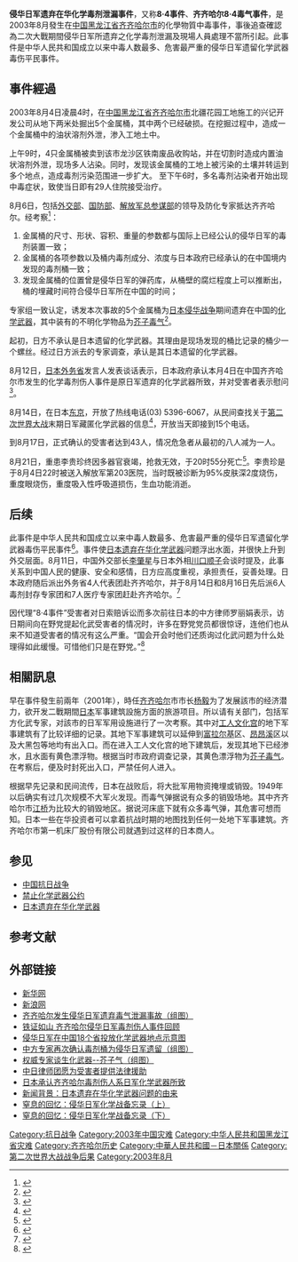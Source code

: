 {{Multiple issues|
{{Prose}}
{{Refimprove|time=2021-06-29T05:40:31+00:00}}
}}
'''侵华日军遗弃在华化学毒剂泄漏事件'''，又称'''8·4事件'''、''' 齐齐哈尔8·4毒气事件'''，是2003年8月發生在[[中国|中国]][[黑龙江省|黑龙江省]][[齐齐哈尔市|齐齐哈尔市]]的化學物質中毒事件，事後追查確認為二次大戰期間侵华日军所遗弃之化学毒剂泄漏及現場人員處理不當所引起。此事件是中华人民共和国成立以来中毒人数最多、危害最严重的侵华日军遗留化学武器毒伤平民事件。

==事件經過==
2003年8月4日凌晨4时，在[[中国|中国]][[黑龙江省|黑龙江省]][[齐齐哈尔市|齐齐哈尔市]]北疆花园工地施工的兴记开发公司从地下两米处掘出5个金属桶，其中两个已经破损。在挖掘过程中，造成一个金属桶中的油状溶剂外泄，渗入工地土中。

上午9时，4只金属桶被卖到该市龙沙区铁南废品收购站，并在切割时造成内置油状溶剂外泄，现场多人沾染。同时，发现该金属桶的工地上被污染的土壤并转运到多个地点，造成毒剂污染范围进一步扩大。
至下午6时，多名毒剂沾染者开始出现中毒症状，致使当日即有29人住院接受治疗。

8月6日，包括[[中華人民共和國外交部|外交部]]、[[中華人民共和國國防部|国防部]]、[[中國人民解放軍|解放军]][[总参谋部|总参谋部]]的领导及防化专家抵达齐齐哈尔。经考察<ref>{{Cite web |url=http://news.sina.com.cn/c/2003-08-13/1659559794s.shtml |title=铁证如山 齐齐哈尔侵华日军毒剂伤人事件回顾 |accessdate=2003-08-21 |archive-date=2003-08-15 |archive-url=https://web.archive.org/web/20030815144423/http://news.sina.com.cn/c/2003-08-13/1659559794s.shtml |dead-url=no }}</ref>：
# 金属桶的尺寸、形状、容积、重量的参数都与国际上已经公认的侵华日军的毒剂装置一致；
# 金属桶的各项参数以及桶内毒剂成分、浓度与日本政府已经承认的在中国境内发现的毒剂桶一致；
# 发现金属桶的位置曾是侵华日军的弹药库，从桶壁的腐烂程度上可以推断出，桶的埋藏时间符合侵华日军所在中国的时间；
专家组一致认定，诱发本次事故的5个金属桶为[[日本侵华战争|日本侵华战争]]期间遗弃在中国的[[化学武器|化学武器]]，其中装有的不明化学物品为[[芥子毒气|芥子毒气]]<ref>{{Cite web |url=http://news.sina.com.cn/c/2003-08-11/0038539960s.shtml |title=权威专家谈生化武器--芥子气 (组图) |accessdate=2003-08-21 |archive-date=2003-08-13 |archive-url=https://web.archive.org/web/20030813014219/http://news.sina.com.cn/c/2003-08-11/0038539960s.shtml |dead-url=no }}</ref>。

起初，日方不承认是日本遗留的化学武器。其理由是现场发现的桶比记录的桶少一个螺丝。经过日方派去的专家调查，承认是其日本遗留的化学武器。

8月12日，[[日本外务省|日本外务省]]发言人发表谈话表示，日本政府承认本月4日在中国齐齐哈尔市发生的化学毒剂伤人事件是原日军遗弃的化学武器所致，并对受害者表示慰问<ref>{{Cite web |url=http://news.xinhuanet.com/newscenter/2003-08/12/content_1022816.htm |title=日本承认毒剂伤人事故系日军遗弃化学武器所致 |accessdate=2003-08-23 |archive-date=2003-08-15 |archive-url=https://web.archive.org/web/20030815164412/http://news.xinhuanet.com/newscenter/2003-08/12/content_1022816.htm |dead-url=no }}</ref>。

8月14日，在日本[[东京|东京]]，开放了热线电话(03) 5396-6067，从民间查找关于[[第二次世界大战|第二次世界大战]]末期日军藏匿化学武器的信息<ref>{{Cite web |url=http://www.japantimes.co.jp/cgi-bin/getarticle.pl5?nn20030814a6.htm |title=Hotline seeks info on Japan's dumped chemical weapons |accessdate=2003-08-21 |archive-date=2003-10-25 |archive-url=https://web.archive.org/web/20031025185151/http://www.japantimes.co.jp/cgi-bin/getarticle.pl5?nn20030814a6.htm |dead-url=no }}</ref>，开放当天即接到15个电话。

到8月17日，正式确认的受害者达到43人，情况危急者从最初的八人减为一人。

8月21日，重患李贵珍终因多器官衰竭，抢救无效，于20时55分死亡<ref>{{Cite web |url=http://news.xinhuanet.com/newscenter/2003-08/22/content_1039389.htm |title=“8•4”事件重患李贵珍多器官衰竭死亡 |accessdate=2003-08-23 |archive-date=2003-08-24 |archive-url=https://web.archive.org/web/20030824153942/http://news.xinhuanet.com/newscenter/2003-08/22/content_1039389.htm |dead-url=no }}</ref>。李贵珍是于8月4日22时被送入解放军第203医院，当时既被诊断为95%皮肤深2度烧伤，重度眼烧伤，重度吸入性呼吸道损伤，生血功能消逝。

== 后续 ==
此事件是中华人民共和国成立以来中毒人数最多、危害最严重的侵华日军遗留化学武器毒伤平民事件<ref name="xhmrdx20180427">{{Cite web|title=活·祭:侵华日军遗留化武的罪恶|url=http://www.xinhuanet.com/mrdx/2018-04/27/c_137139876.htm|access-date=2021-07-08|author=邹大鹏，杨思琪|date=2018-04-27|work=www.xinhuanet.com|publisher=[[新华每日电讯|新华每日电讯]]|archive-date=2021-07-09|archive-url=https://web.archive.org/web/20210709190557/http://www.xinhuanet.com/mrdx/2018-04/27/c_137139876.htm}}</ref>。事件使[[日本遗弃在华化学武器|日本遗弃在华化学武器]]问题浮出水面，并很快上升到外交层面。8月11日，中国外交部长[[李肇星|李肇星]]与日本外相[[川口顺子|川口顺子]]会谈时提及，此事关系到中国人民的健康、安全和感情，日方应高度重视，承担责任，妥善处理。日本政府随后派出外务省4人代表团赴齐齐哈尔，并于8月14日和8月16日先后派6人毒剂封存专家团和7人医疗专家团赶赴齐齐哈尔。<ref>{{Cite web|title=“8·4”毒气中毒事件|url=http://www.lifeweek.com.cn/2003/0902/6457.shtml|access-date=2021-07-11|author=金焱|date=2003-09-02|work=www.lifeweek.com.cn|publisher=[[三联生活周刊|三联生活周刊]]|archive-date=2021-07-12|archive-url=https://web.archive.org/web/20210712072830/http://www.lifeweek.com.cn/2003/0902/6457.shtml}}</ref>

因代理“8·4事件”受害者对日索赔诉讼而多次前往日本的中方律师罗丽娟表示，访日期间向在野党提起化武受害者的情况时，许多在野党党员都很惊讶，连他们也从来不知道受害者的情况有这么严重。“国会开会时他们还质询过化武问题为什么处理得如此缓慢。可惜他们只是在野党。”<ref>{{Cite web|title=日本清除在华遗留化学武器三年 一枚炸弹未销毁-搜狐新闻|url=http://news.sohu.com/20060911/n245281238_1.shtml|access-date=2021-07-07|date=2006-09-11|work=news.sohu.com|archive-date=2021-07-09|archive-url=https://web.archive.org/web/20210709183629/http://news.sohu.com/20060911/n245281238_1.shtml}}</ref>

== 相關訊息 ==
{{Refimprove section}}
早在事件發生前兩年（2001年），時任[[齐齐哈尔|齐齐哈尔]]市市长[[杨毅|杨毅]]为了发展該市的经济潜力，欲开发二戰期間[[日本|日本]]军事建筑設施方面的旅游项目。所以请有关部门，包括军方化武专家，对該市的日军军用设施进行了一次考察。其中对[[工人文化宫|工人文化宫]]的地下军事建筑有了比较详细的记录。其地下军事建筑可以延伸到[[富拉尔基|富拉尔基]]区、[[昂昂溪|昂昂溪]]区以及大黑包等地均有出入口。而在进入工人文化宫的地下建筑后，发现其地下已经渗水，且水面有黄色漂浮物。根据当时市政府调查记录，其黄色漂浮物为[[芥子毒气|芥子毒气]]。在考察后，便及时封死出入口，严禁任何人进入。

根据早先记录和民间流传，日本在战败后，将大批军用物资掩埋或销毁。1949年以后确实有过几次规模不大军火发现。而毒气弹据说有众多的销毁场地。其中齐齐哈尔市[[江桥_(桥梁)|江桥]]为比较大的销毁地区。据说河床底下就有众多毒气弹，其危害可想而知。日本一些在华投资者可以拿着抗战时期的地图找到任何一处地下军事建筑。齐齐哈尔市第一机床厂股份有限公司就遇到过这样的日本商人。

== 参见 ==
* [[中国抗日战争|中国抗日战争]]
* [[禁止化学武器公约|禁止化学武器公约]]
* [[日本遗弃在华化学武器|日本遗弃在华化学武器]]

== 参考文献 ==
{{reflist}}

== 外部链接 ==
* [http://news.xinhuanet.com/newscenter/2003-08/10/content_1018910.htm 新华网]{{Wayback|url=http://news.xinhuanet.com/newscenter/2003-08/10/content_1018910.htm |date=20030815154908 }}
* [http://news.sina.com.cn/z/yperite/index.shtml 新浪网]{{Wayback|url=http://news.sina.com.cn/z/yperite/index.shtml |date=20030810204258 }}
* [http://news.sina.com.cn/c/2003-08-09/06231507821.shtml 齐齐哈尔发生侵华日军遗弃毒气泄漏事故（组图）]{{Wayback|url=http://news.sina.com.cn/c/2003-08-09/06231507821.shtml |date=20030811084805 }}
* [http://news.sina.com.cn/c/2003-08-13/1659559794s.shtml 铁证如山 齐齐哈尔侵华日军毒剂伤人事件回顾]{{Wayback|url=http://news.sina.com.cn/c/2003-08-13/1659559794s.shtml |date=20030815144423 }}
* [http://jczs.sina.com.cn/2003-08-12/143203.html 侵华日军在中国18个省投放化学武器地点示意图]{{Wayback|url=http://jczs.sina.com.cn/2003-08-12/143203.html |date=20031006095337 }}
* [http://news.sina.com.cn/c/2003-08-11/0038539970s.shtml 中方专家再次确认毒剂桶为侵华日军遗留（组图）]{{Wayback|url=http://news.sina.com.cn/c/2003-08-11/0038539970s.shtml |date=20031001063403 }}
* [http://news.sina.com.cn/c/2003-08-11/0038539960s.shtml 权威专家谈生化武器--芥子气（组图）]{{Wayback|url=http://news.sina.com.cn/c/2003-08-11/0038539960s.shtml |date=20030813014219 }}
* [http://news.sina.com.cn/c/2003-08-13/0338553446s.shtml 中日律师团愿为受害者提供法律援助]{{Wayback|url=http://news.sina.com.cn/c/2003-08-13/0338553446s.shtml |date=20040407141548 }}
* [http://news.sina.com.cn/c/2003-08-12/1735552705s.shtml 日本承认齐齐哈尔毒剂伤人系日军化学武器所致]{{Wayback|url=http://news.sina.com.cn/c/2003-08-12/1735552705s.shtml |date=20031006163059 }}
* [http://news.sina.com.cn/c/2003-08-10/1719539664s.shtml 新闻背景：日本遗弃在华化学武器问题的由来]{{Wayback|url=http://news.sina.com.cn/c/2003-08-10/1719539664s.shtml |date=20030812010005 }}
* [http://jczs.sina.com.cn/2002-08-28/81471.html 窒息的回忆：侵华日军化学战备忘录（上）]{{Wayback|url=http://jczs.sina.com.cn/2002-08-28/81471.html |date=20031006125046 }} 
* [http://jczs.sina.com.cn/2002-08-28/81480.html 窒息的回忆：侵华日军化学战备忘录（下）]{{Wayback|url=http://jczs.sina.com.cn/2002-08-28/81480.html |date=20030810013048 }}

[[Category:抗日战争|Category:抗日战争]]
[[Category:2003年中国灾难|Category:2003年中国灾难]]
[[Category:中华人民共和国黑龙江省灾难|Category:中华人民共和国黑龙江省灾难]]
[[Category:齐齐哈尔历史|Category:齐齐哈尔历史]]
[[Category:中華人民共和國－日本關係|Category:中華人民共和國－日本關係]]
[[Category:第二次世界大战战争后果|Category:第二次世界大战战争后果]]
[[Category:2003年8月|Category:2003年8月]]